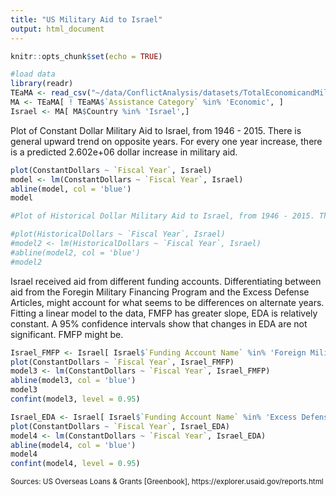 ```yaml
---
title: "US Military Aid to Israel"
output: html_document
---
```


```r
knitr::opts_chunk$set(echo = TRUE)
```


```r
#load data
library(readr)
TEaMA <- read_csv("~/data/ConflictAnalysis/datasets/TotalEconomicandMilitaryAssistance19462015.csv")
MA <- TEaMA[ ! TEaMA$`Assistance Category` %in% 'Economic', ]
Israel <- MA[ MA$Country %in% 'Israel',]
```


Plot of Constant Dollar Military Aid to Israel, from 1946 - 2015. There is general upward trend on opposite years. For every one year increase, there is a predicted 2.602e+06 dollar increase in military aid. 
```r
plot(ConstantDollars ~ `Fiscal Year`, Israel)
model <- lm(ConstantDollars ~ `Fiscal Year`, Israel)
abline(model, col = 'blue')
model
```


```r

#Plot of Historical Dollar Military Aid to Israel, from 1946 - 2015. There is general upward trend on opposite years. For every one year increase, there is a predicted 2.183e+07 dollar increase in military aid. 

#plot(HistoricalDollars ~ `Fiscal Year`, Israel)
#model2 <- lm(HistoricalDollars ~ `Fiscal Year`, Israel)
#abline(model2, col = 'blue')
#model2
```


Israel received aid from different funding accounts. Differentiating between aid from the Foregin Military Financing Program and the Excess Defense Articles, might account for what seems to be differences on alternate years. Fitting a linear model to the data, FMFP has greater slope, EDA is relatively constant. A 95% confidence intervals show that changes in EDA are not significant. FMFP might be.
```r
Israel_FMFP <- Israel[ Israel$`Funding Account Name` %in% 'Foreign Military Financing Program',]
plot(ConstantDollars ~ `Fiscal Year`, Israel_FMFP)
model3 <- lm(ConstantDollars ~ `Fiscal Year`, Israel_FMFP)
abline(model3, col = 'blue')
model3
confint(model3, level = 0.95)

Israel_EDA <- Israel[ Israel$`Funding Account Name` %in% 'Excess Defense Articles',]
plot(ConstantDollars ~ `Fiscal Year`, Israel_EDA)
model4 <- lm(ConstantDollars ~ `Fiscal Year`, Israel_EDA)
abline(model4, col = 'blue')
model4
confint(model4, level = 0.95)
```

<small>Sources: US Overseas Loans & Grants [Greenbook], https://explorer.usaid.gov/reports.html</small>
